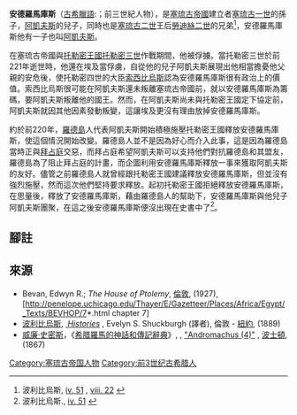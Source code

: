 '''安德羅馬庫斯'''（[[古希臘語|古希臘語]]:{{lang|el|Aνδρoμαχoς}}；前三世紀人物），是[[塞琉古帝國|塞琉古帝國]]建立者[[塞琉古一世|塞琉古一世]]的孫子，[[阿凱夫斯_(塞琉古一世之子)|阿凱夫斯]]的兒子，同時也是[[塞琉古二世|塞琉古二世]]王后[[勞迪絲二世|勞迪絲二世]]的兄弟<ref>波利比烏斯, [http://www.perseus.tufts.edu/cgi-bin/ptext?lookup=Plb.+4.51  iv. 51] {{Wayback|url=http://www.perseus.tufts.edu/cgi-bin/ptext?lookup=Plb.+4.51 |date=20190713065555 }},  [http://www.perseus.tufts.edu/cgi-bin/ptext?lookup=Plb.+8.22  viii. 22] {{Wayback|url=http://www.perseus.tufts.edu/cgi-bin/ptext?lookup=Plb.+8.22 |date=20190713065533 }}</ref>，安德羅馬庫斯他有一子也叫[[阿凱夫斯|阿凱夫斯]]。

在塞琉古帝國與[[托勒密王國|托勒密王國]][[托勒密三世|托勒密三世]]作戰期間，他被俘擄。當托勒密三世於前221年逝世時，他還在埃及當俘虜，自從他的兒子阿凱夫斯展現出他相當擔憂他父親的安危後，使托勒密四世的大臣[[索西比烏斯|索西比烏斯]]認為安德羅馬庫斯很有政治上的價值。索西比烏斯很可能在阿凱夫斯還未叛離塞琉古帝國前，就以安德羅馬庫斯為籌碼，要阿凱夫斯叛離他的國王。然而，在阿凱夫斯尚未與托勒密王國定下協定前，阿凱夫斯就因其他因素發動叛變，這讓埃及更沒有理由放掉安德羅馬庫斯。

約於前220年，[[羅德島|羅德島]]人代表阿凱夫斯開始積極施壓托勒密王國釋放安德羅馬庫斯，使這個情況開始改變。羅德島人並不是因為好心而介入此事，這是因為羅德島當時正與[[拜占庭|拜占庭]]交惡，而拜占庭希望阿凱夫斯可以支持他們對抗羅德島和其盟友，羅德島為了阻止拜占庭的計畫，而企圖利用安德羅馬庫斯釋放一事來獲取阿凱夫斯的友好。儘管之前羅德島人就曾經跟托勒密王國建議釋放安德羅馬庫斯，但並沒有強烈施壓，然而這次他們堅持要求釋放。起初托勒密王國拒絕釋放安德羅馬庫斯，在思量後，釋放了安德羅馬庫斯，藉由羅德島人的幫助下，安德羅馬庫斯與他兒子阿凱夫斯團聚，在這之後安德羅馬庫斯便沒出現在史書中了<ref>波利比烏斯.,  [http://www.perseus.tufts.edu/cgi-bin/ptext?lookup=Plb.+4.51  iv. 51] {{Wayback|url=http://www.perseus.tufts.edu/cgi-bin/ptext?lookup=Plb.+4.51 |date=20190713065555 }}</ref>。

== 腳註 ==
<references/>

==來源==
*Bevan, Edwyn R.; ''The House of Ptolemy'', [[倫敦|倫敦]], (1927), [http://penelope.uchicago.edu/Thayer/E/Gazetteer/Places/Africa/Egypt/_Texts/BEVHOP/7*.html chapter 7] {{Wayback|url=http://penelope.uchicago.edu/Thayer/E/Gazetteer/Places/Africa/Egypt/_Texts/BEVHOP/7*.html |date=20190713070814 }}   
*[[波利比烏斯|波利比烏斯]], ''[http://www.perseus.tufts.edu/cgi-bin/ptext?lookup=Plb.+1.1  Histories] {{Wayback|url=http://www.perseus.tufts.edu/cgi-bin/ptext?lookup=Plb.+1.1 |date=20080307154848 }}'', Evelyn S. Shuckburgh (譯者), 倫敦 - [[紐約|紐約]], (1889)  
*[[威廉·史密斯_(辭典編纂者)|威廉·史密斯]]，《[[希腊羅馬的神話和傳記辭典|希腊羅馬的神話和傳記辭典]]》, , [http://www.ancientlibrary.com/smith-bio/0181.html "Andromachus (4)"] {{Wayback|url=http://www.ancientlibrary.com/smith-bio/0181.html |date=20050728151025 }}, [[波士頓|波士頓]], (1867)

[[Category:塞琉古帝国人物|Category:塞琉古帝国人物]]
[[Category:前3世纪古希腊人|Category:前3世纪古希腊人]]